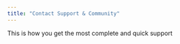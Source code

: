 ```yaml
---
title: "Contact Support & Community"
---
```


<Card title="Get personalized support via Typeform" icon="bolt" color="purple" horizontal={200} href="https://pdquqq8bz5k.typeform.com/to/WxepPisB?utm_source=xxxxx">
  This is how you get the most complete and quick support
</Card>

<div data-tf-live="01JGXDX8VPGNCBWGMMQ75DDKPV" />

<div data-tf-live="01JGXDX8VPGNCBWGMMQ75DDKPV" />

<script src="//embed.typeform.com/next/embed.js" />

<script src="//embed.typeform.com/next/embed.js" />

<Card title="Join our community on Discord!" icon="robot" color="purple" horizontal={200} href="https://discord.gg/E4E3WFVzTw">
  Learn from our hundreds of other users and use cases&#x20;
</Card>

<Card title="Send us an email" icon="inbox" color="purple" horizontal={200} href="mailto:support@argil.ai">
  Insert content here
</Card>